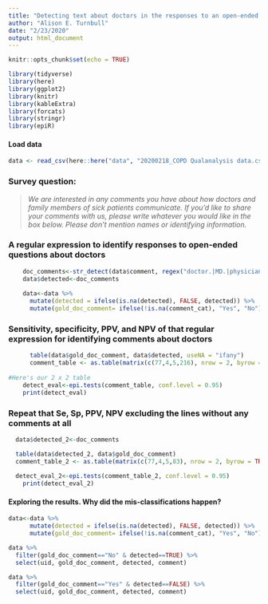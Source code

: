 ```yaml
---
title: "Detecting text about doctors in the responses to an open-ended survey question"
author: "Alison E. Turnbull"
date: "2/23/2020"
output: html_document
---
```


```r
knitr::opts_chunk$set(echo = TRUE)
```


```r
library(tidyverse)
library(here)
library(ggplot2)
library(knitr)
library(kableExtra)
library(forcats)
library(stringr)
library(epiR)
```

#### Load data
```r
data <- read_csv(here::here("data", "20200218_COPD Qualanalysis data.csv"), col_types = cols())
```


### Survey question:

>*We are interested in any comments you have about how doctors and family members of sick patients communicate. If you'd like to share your comments with us, please write whatever you would like in the box below. Please don't mention names or identifying information.*


### A regular expression to identify responses to open-ended questions about doctors
```r
    doc_comments<-str_detect(data$comment, regex("doctor.|MD.|physician.|dr.|they.", ignore_case=TRUE))
    data$detected<-doc_comments
    
    data<-data %>%
      mutate(detected = ifelse(is.na(detected), FALSE, detected)) %>%
      mutate(gold_doc_comment= ifelse(!is.na(comment_cat), "Yes", "No"))
```


### Sensitivity, specificity, PPV, and NPV of that regular expression for identifying comments about doctors
```r
      table(data$gold_doc_comment, data$detected, useNA = "ifany")
      comment_table <- as.table(matrix(c(77,4,5,216), nrow = 2, byrow = TRUE))
      
#Here's our 2 x 2 table
    detect_eval<-epi.tests(comment_table, conf.level = 0.95)
    print(detect_eval)
```


### Repeat that Se, Sp, PPV, NPV excluding the lines without any comments at all
```r
  data$detected_2<-doc_comments

  table(data$detected_2, data$gold_doc_comment)
  comment_table_2 <- as.table(matrix(c(77,4,5,83), nrow = 2, byrow = TRUE))
  
  detect_eval_2<-epi.tests(comment_table_2, conf.level = 0.95)
    print(detect_eval_2)

```



#### Exploring the results.  Why did the mis-classifications happen?
```r
data<-data %>%
      mutate(detected = ifelse(is.na(detected), FALSE, detected)) %>%
      mutate(gold_doc_comment= ifelse(!is.na(comment_cat), "Yes", "No"))

data %>%
  filter(gold_doc_comment=="No" & detected==TRUE) %>%
  select(uid, gold_doc_comment, detected, comment)

```

```r
data %>%
  filter(gold_doc_comment=="Yes" & detected==FALSE) %>%
  select(uid, gold_doc_comment, detected, comment)
```
